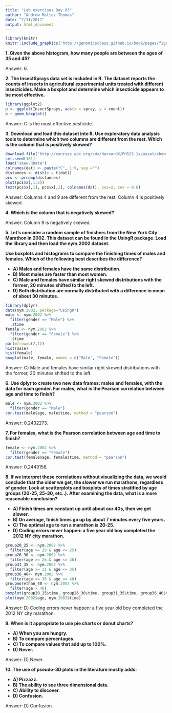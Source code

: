 ```yaml
---
title: "Lab exercises Day 03"
author: "Andrew Maltez Thomas"
date: "7/11/2017"
output: html_document
---
```

```r
library(knitr)
knitr::include_graphics('http://genomicsclass.github.io/book/pages/figure/exploratory_data_analysis_exercises-hist_exercise-1.png')
```

**1. Given the above histogram, how many people are between the ages of 35 and 45?**

Answer: 6. 

**2. The InsectSprays data set is included in R. The dataset reports the counts of insects in agricultural experimental units treated with different insecticides. Make a boxplot and determine which insecticide appears to be most effective.**

```r
library(ggplot2)
p <- ggplot(InsectSprays, aes(x = spray, y = count))
p + geom_boxplot()
```

Answer: C is the most effective pesticide.

**3. Download and load this dataset into R. Use exploratory data analysis tools to determine which two columns are different from the rest. Which is the column that is positively skewed?** 

```r
download.file("http://courses.edx.org/c4x/HarvardX/PH525.1x/asset/skew.RData", destfile = "skew.RData")
set.seed(101)
load("skew.RData")
colnames(dat) <- paste("C", 1:9, sep ="")
distances <- dist(x = t(dat))
pcs <- prcomp(distances)
plot(pcs$x[,1:2])
text(pcs$x[,1], pcs$x[,2], colnames(dat), pos=2, cex = 0.6)
```

Answer: Columns 4 and 9 are different from the rest. Column 4 is positively skewed. 

**4. Which is the column that is negatively skewed?**

Answer: Column 9 is negatively skewed. 

**5. Let's consider a random sample of finishers from the New York City Marathon in 2002. This dataset can be found in the UsingR package. Load the library and then load the nym.2002 dataset.**

**Use boxplots and histograms to compare the finishing times of males and females. Which of the following best describes the difference?**

* **A) Males and females have the same distribution.**
* **B) Most males are faster than most women.**
* **C) Male and females have similar right skewed distributions with the former, 20 minutes shifted to the left.**
* **D) Both distribution are normally distributed with a difference in mean of about 30 minutes.**

```r
library(dplyr)
data(nym.2002, package="UsingR")
male <- nym.2002 %>% 
  filter(gender == "Male") %>% 
  .$time
female <- nym.2002 %>% 
  filter(gender == "Female") %>% 
  .$time
par(mfrow=c(2,1))
hist(male)
hist(female)
boxplot(male, female, names = c("Male", "Female"))
```

Answer: C) Male and females have similar right skewed distributions with the former, 20 minutes shifted to the left.

**6. Use dplyr to create two new data frames: males and females, with the data for each gender. For males, what is the Pearson correlation between age and time to finish?**

```r
male <- nym.2002 %>% 
  filter(gender == "Male")
cor.test(male$age, male$time, method = "pearson")
```

Answer: 0.2432273. 

**7. For females, what is the Pearson correlation between age and time to finish?**
```r
female <- nym.2002 %>% 
  filter(gender == "Female")
cor.test(female$age, female$time, method = "pearson")
```

Answer: 0.2443156. 

**8. If we interpret these correlations without visualizing the data, we would conclude that the older we get, the slower we run marathons, regardless of gender. Look at scatterplots and boxplots of times stratified by age groups (20-25, 25-30, etc..). After examining the data, what is a more reasonable conclusion?**

* **A) Finish times are constant up until about our 40s, then we get slower.**
* **B) On average, finish times go up by about 7 minutes every five years.**
* **C) The optimal age to run a marathon is 20-25.**
* **D) Coding errors never happen: a five year old boy completed the 2012 NY city marathon.**

```r
group20_25 <- nym.2002 %>% 
  filter(age >= 20 & age <= 25)
group26_30 <- nym.2002 %>% 
  filter(age >= 26 & age <= 30)
group31_35 <- nym.2002 %>% 
  filter(age >= 31 & age <= 35)
group36_40<- nym.2002 %>% 
  filter(age >= 36 & age <= 40)
groupmorethan_40 <- nym.2002 %>% 
  filter(age > 40)
boxplot(group20_25$time, group26_30$time, group31_35$time, group36_40$time, groupmorethan_40$time, names = c("20-25", "26-30", "31-35", "36-40", ">40"))
plot(nym.2002$age, nym.2002$time)
```

Answer: D) Coding errors never happen: a five year old boy completed the 2012 NY city marathon.

**9. When is it appropriate to use pie charts or donut charts?**

* **A) When you are hungry.**
* **B) To compare percentages.**
* **C) To compare values that add up to 100%.**
* **D) Never.**

Answer: D) Never.

**10. The use of pseudo-3D plots in the literature mostly adds:**

* **A) Pizzazz.**
* **B) The ability to see three dimensional data.**
* **C) Ability to discover.**
* **D) Confusion.**

Answer: D) Confusion.